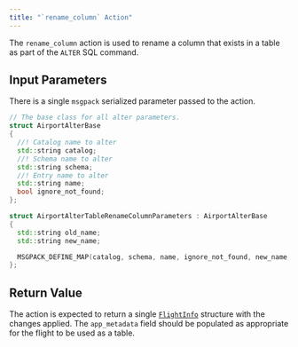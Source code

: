 ```yaml
---
title: "`rename_column` Action"
---
```


The `rename_column` action is used to rename a column that exists in a table as part of the `ALTER` SQL command.

## Input Parameters

There is a single `msgpack` serialized parameter passed to the action.

```c++
// The base class for all alter parameters.
struct AirportAlterBase
{
  //! Catalog name to alter
  std::string catalog;
  //! Schema name to alter
  std::string schema;
  //! Entry name to alter
  std::string name;
  bool ignore_not_found;
};

struct AirportAlterTableRenameColumnParameters : AirportAlterBase
{
  std::string old_name;
  std::string new_name;

  MSGPACK_DEFINE_MAP(catalog, schema, name, ignore_not_found, new_name, old_name);
};
```

## Return Value

The action is expected to return a single [`FlightInfo`](https://github.com/apache/arrow/blob/ac1f05f28e18e85ee55cf7aaf3c8ae1ffe0e92d7/format/Flight.proto#L275) structure with the changes applied.  The `app_metadata` field should be populated as appropriate for the flight to be used as a table.

